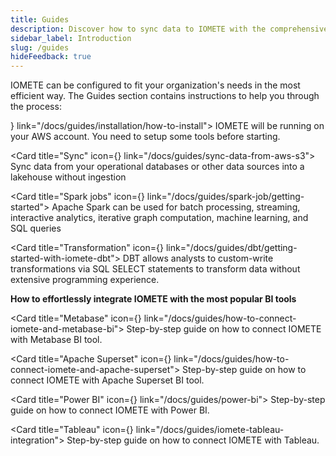```yaml
---
title: Guides
description: Discover how to sync data to IOMETE with the comprehensive IOMETE guide. Get step-by-step instructions and valuable insights to streamline your data syncing process.
sidebar_label: Introduction
slug: /guides
hideFeedback: true
---
```



IOMETE can be configured to fit your organization's needs in the most efficient way. The Guides section contains instructions to help you through the process:

<GridBox>
<Card title="Installation" icon={<Download />} link="/docs/guides/installation/how-to-install">
  IOMETE will be running on your AWS account. You need to setup some tools before starting.
</Card>

<Card title="Sync" icon={<ArrowsClockwise />} link="/docs/guides/sync-data-from-aws-s3">
  Sync data from your operational databases or other data sources into a lakehouse without ingestion
</Card>

<Card title="Spark jobs" icon={<HardDrives />} link="/docs/guides/spark-job/getting-started">
  Apache Spark can be used for batch processing, streaming, interactive analytics, iterative graph computation, machine learning, and SQL queries
</Card>

<Card title="Transformation" icon={<Swap />} link="/docs/guides/dbt/getting-started-with-iomete-dbt">
  DBT allows analysts to custom-write transformations via SQL SELECT statements to transform data without extensive programming experience.
</Card>

</GridBox>

**How to effortlessly integrate IOMETE with the most popular BI tools**

<GridBox>

<Card title="Metabase" icon={<ChartBar />} link="/docs/guides/how-to-connect-iomete-and-metabase-bi">
  Step-by-step guide on how to connect IOMETE with Metabase BI tool.
</Card>

<Card title="Apache Superset" icon={<ChartBar />} link="/docs/guides/how-to-connect-iomete-and-apache-superset">
  Step-by-step guide on how to connect IOMETE with Apache Superset BI tool.
</Card>

<Card title="Power BI" icon={<ChartBar />} link="/docs/guides/power-bi">
  Step-by-step guide on how to connect IOMETE with Power BI.
</Card>

<Card title="Tableau" icon={<ChartBar />} link="/docs/guides/iomete-tableau-integration">
  Step-by-step guide on how to connect IOMETE with Tableau.
</Card>

</GridBox>
